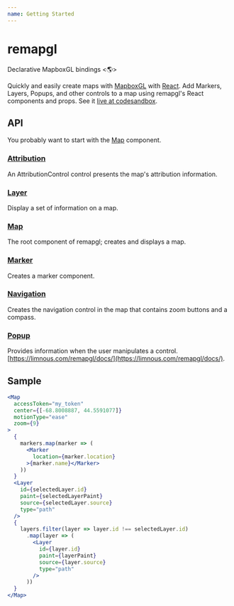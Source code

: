 ```yaml
---
name: Getting Started
---
```


# remapgl
Declarative MapboxGL bindings <🌎>

Quickly and easily create maps with [MapboxGL](https://docs.mapbox.com/mapbox-gl-js/api/) with [React](https://reactjs.org/). Add Markers, Layers, Popups, and other controls to a map using remapgl's React components and props. See it [live at codesandbox](https://codesandbox.io/s/remapgl-hfuhl?fontsize=14).

## API
You probably want to start with the [Map](/map) component.

### [Attribution](attribution)
An AttributionControl control presents the map's attribution information.

### [Layer](layer)
Display a set of information on a map.

### [Map](map)
The root component of remapgl; creates and displays a map.

### [Marker](marker)
Creates a marker component.

### [Navigation](navigation)
Creates the navigation control in the map that contains zoom buttons and a compass.

### [Popup](popup)
Provides information when the user manipulates a control.[https://limnous.com/remapgl/docs/](https://limnous.com/remapgl/docs/).

## Sample
```jsx
<Map
  accessToken="my_token"
  center={[-68.8008887, 44.5591077]}
  motionType="ease"
  zoom={9}
>
  {
    markers.map(marker => (
      <Marker
        location={marker.location}
      >{marker.name}</Marker>
    ))
  }
  <Layer
    id={selectedLayer.id}
    paint={selectedLayerPaint}
    source={selectedLayer.source}
    type="path"
  />
  {
    layers.filter(layer => layer.id !== selectedLayer.id)
      .map(layer => (
        <Layer
          id={layer.id}
          paint={layerPaint}
          source={layer.source}
          type="path"
        />
      ))
  }
</Map>
```
